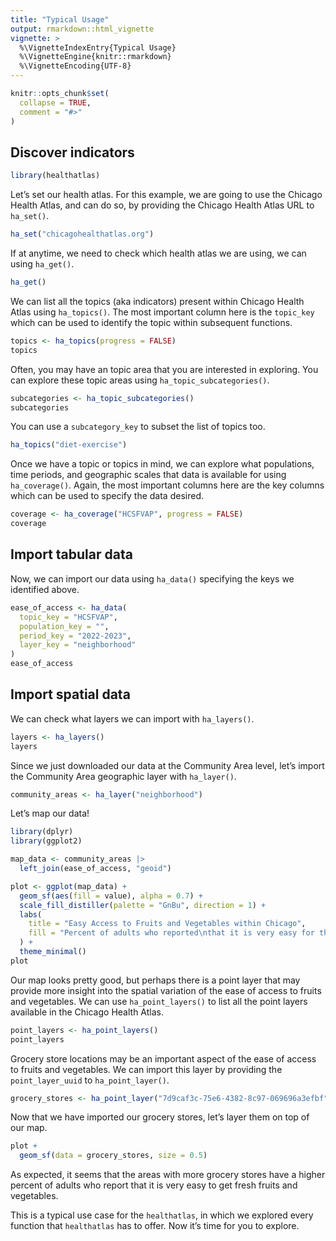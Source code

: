 ```yaml
---
title: "Typical Usage"
output: rmarkdown::html_vignette
vignette: >
  %\VignetteIndexEntry{Typical Usage}
  %\VignetteEngine{knitr::rmarkdown}
  %\VignetteEncoding{UTF-8}
---
```


```r
knitr::opts_chunk$set(
  collapse = TRUE,
  comment = "#>"
)
```

## Discover indicators

```r
library(healthatlas)
```

Let's set our health atlas. For this example, we are going to use the Chicago Health Atlas, and can do so, by providing the Chicago Health Atlas URL to `ha_set()`.
```r
ha_set("chicagohealthatlas.org")
```

If at anytime, we need to check which health atlas we are using, we can using `ha_get()`.
```r
ha_get()
```

We can list all the topics (aka indicators) present within Chicago Health Atlas using `ha_topics()`. The most important column here is the `topic_key` which can be used to identify the topic within subsequent functions.
```r
topics <- ha_topics(progress = FALSE)
topics
```

Often, you may have an topic area that you are interested in exploring. You can explore these topic areas using `ha_topic_subcategories()`.
```r
subcategories <- ha_topic_subcategories()
subcategories
```

You can use a `subcategory_key` to subset the list of topics too.
```r
ha_topics("diet-exercise")
```

Once we have a topic or topics in mind, we can explore what populations, time periods, and geographic scales that data is available for using `ha_coverage()`. Again, the most important columns here are the key columns which can be used to specify the data desired.
```r
coverage <- ha_coverage("HCSFVAP", progress = FALSE)
coverage
```

## Import tabular data

Now, we can import our data using `ha_data()` specifying the keys we identified above.
```r
ease_of_access <- ha_data(
  topic_key = "HCSFVAP",
  population_key = "",
  period_key = "2022-2023",
  layer_key = "neighborhood"
)
ease_of_access
```

## Import spatial data

We can check what layers we can import with `ha_layers()`.
```r
layers <- ha_layers()
layers
```

Since we just downloaded our data at the Community Area level, let's import the Community Area geographic layer with `ha_layer()`.
```r
community_areas <- ha_layer("neighborhood")
```

Let's map our data!
```r
library(dplyr)
library(ggplot2)

map_data <- community_areas |>
  left_join(ease_of_access, "geoid") 

plot <- ggplot(map_data) +
  geom_sf(aes(fill = value), alpha = 0.7) +
  scale_fill_distiller(palette = "GnBu", direction = 1) +
  labs(
    title = "Easy Access to Fruits and Vegetables within Chicago",
    fill = "Percent of adults who reported\nthat it is very easy for them to\nget fresh fruits and vegetables."
  ) +
  theme_minimal()
plot
```

Our map looks pretty good, but perhaps there is a point layer that may provide more insight into the spatial variation of the ease of access to fruits and vegetables. We can use `ha_point_layers()` to list all the point layers available in the Chicago Health Atlas.
```r
point_layers <- ha_point_layers()
point_layers
```

Grocery store locations may be an important aspect of the ease of access to fruits and vegetables. We can import this layer by providing the `point_layer_uuid` to `ha_point_layer()`.
```r
grocery_stores <- ha_point_layer("7d9caf3c-75e6-4382-8c97-069696a3efbf")
```

Now that we have imported our grocery stores, let's layer them on top of our map.
```r
plot +
  geom_sf(data = grocery_stores, size = 0.5)
```

As expected, it seems that the areas with more grocery stores have a higher percent of adults who report that it is very easy to get fresh fruits and vegetables. 

This is a typical use case for the `healthatlas`, in which we explored every function that `healthatlas` has to offer. Now it's time for you to explore.
